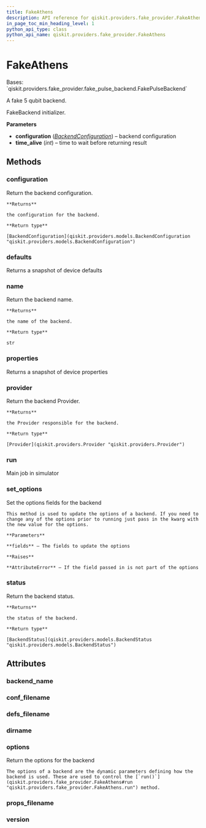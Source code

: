 ```yaml
---
title: FakeAthens
description: API reference for qiskit.providers.fake_provider.FakeAthens
in_page_toc_min_heading_level: 1
python_api_type: class
python_api_name: qiskit.providers.fake_provider.FakeAthens
---
```


# FakeAthens

<Class id="qiskit.providers.fake_provider.FakeAthens" github="https://github.com/qiskit/qiskit/tree/stable/0.22/qiskit/providers/fake_provider/backends/athens/fake_athens.py" signature="FakeAthens">
  Bases: `qiskit.providers.fake_provider.fake_pulse_backend.FakePulseBackend`

  A fake 5 qubit backend.

  FakeBackend initializer.

  **Parameters**

  *   **configuration** ([*BackendConfiguration*](qiskit.providers.models.BackendConfiguration "qiskit.providers.models.BackendConfiguration")) – backend configuration
  *   **time\_alive** (*int*) – time to wait before returning result

  ## Methods

  ### configuration

  <Function id="qiskit.providers.fake_provider.FakeAthens.configuration" name="configuration" signature="FakeAthens.configuration()">
    Return the backend configuration.

    **Returns**

    the configuration for the backend.

    **Return type**

    [BackendConfiguration](qiskit.providers.models.BackendConfiguration "qiskit.providers.models.BackendConfiguration")
  </Function>

  ### defaults

  <Function id="qiskit.providers.fake_provider.FakeAthens.defaults" name="defaults" signature="FakeAthens.defaults()">
    Returns a snapshot of device defaults
  </Function>

  ### name

  <Function id="qiskit.providers.fake_provider.FakeAthens.name" name="name" signature="FakeAthens.name()">
    Return the backend name.

    **Returns**

    the name of the backend.

    **Return type**

    str
  </Function>

  ### properties

  <Function id="qiskit.providers.fake_provider.FakeAthens.properties" name="properties" signature="FakeAthens.properties()">
    Returns a snapshot of device properties
  </Function>

  ### provider

  <Function id="qiskit.providers.fake_provider.FakeAthens.provider" name="provider" signature="FakeAthens.provider()">
    Return the backend Provider.

    **Returns**

    the Provider responsible for the backend.

    **Return type**

    [Provider](qiskit.providers.Provider "qiskit.providers.Provider")
  </Function>

  ### run

  <Function id="qiskit.providers.fake_provider.FakeAthens.run" name="run" signature="FakeAthens.run(run_input, **kwargs)">
    Main job in simulator
  </Function>

  ### set\_options

  <Function id="qiskit.providers.fake_provider.FakeAthens.set_options" name="set_options" signature="FakeAthens.set_options(**fields)">
    Set the options fields for the backend

    This method is used to update the options of a backend. If you need to change any of the options prior to running just pass in the kwarg with the new value for the options.

    **Parameters**

    **fields** – The fields to update the options

    **Raises**

    **AttributeError** – If the field passed in is not part of the options
  </Function>

  ### status

  <Function id="qiskit.providers.fake_provider.FakeAthens.status" name="status" signature="FakeAthens.status()">
    Return the backend status.

    **Returns**

    the status of the backend.

    **Return type**

    [BackendStatus](qiskit.providers.models.BackendStatus "qiskit.providers.models.BackendStatus")
  </Function>

  ## Attributes

  ### backend\_name

  <Attribute id="qiskit.providers.fake_provider.FakeAthens.backend_name" name="backend_name" attributeValue="= 'fake_athens'" />

  ### conf\_filename

  <Attribute id="qiskit.providers.fake_provider.FakeAthens.conf_filename" name="conf_filename" attributeValue="= 'conf_athens.json'" />

  ### defs\_filename

  <Attribute id="qiskit.providers.fake_provider.FakeAthens.defs_filename" name="defs_filename" attributeValue="= 'defs_athens.json'" />

  ### dirname

  <Attribute id="qiskit.providers.fake_provider.FakeAthens.dirname" name="dirname" attributeValue="= '/home/runner/work/qiskit/qiskit/.tox/docs/lib/python3.8/site-packages/qiskit/providers/fake_provider/backends/athens'" />

  ### options

  <Attribute id="qiskit.providers.fake_provider.FakeAthens.options" name="options">
    Return the options for the backend

    The options of a backend are the dynamic parameters defining how the backend is used. These are used to control the [`run()`](qiskit.providers.fake_provider.FakeAthens#run "qiskit.providers.fake_provider.FakeAthens.run") method.
  </Attribute>

  ### props\_filename

  <Attribute id="qiskit.providers.fake_provider.FakeAthens.props_filename" name="props_filename" attributeValue="= 'props_athens.json'" />

  ### version

  <Attribute id="qiskit.providers.fake_provider.FakeAthens.version" name="version" attributeValue="= 1" />
</Class>

